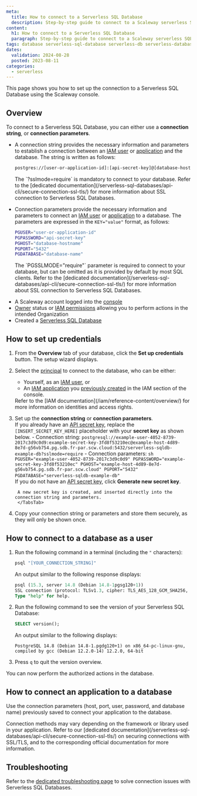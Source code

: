 ```yaml
---
meta:
  title: How to connect to a Serverless SQL Database
  description: Step-by-step guide to connect to a Scaleway serverless SQL database.
content:
  h1: How to connect to a Serverless SQL Database
  paragraph: Step-by-step guide to connect to a Scaleway serverless SQL database.
tags: database serverless-sql-database serverless-db serverless-database postgresql 
dates:
  validation: 2024-08-28
  posted: 2023-08-11
categories:
  - serverless
---
```


This page shows you how to set up the connection to a Serverless SQL Database using the Scaleway console.

## Overview

To connect to a Serverless SQL Database, you can either use a **connection string**, or **connection parameters**.

  - A connection string provides the necessary information and parameters to establish a connection between an [IAM user](/iam/concepts/#user) or [application](/iam/concepts/#application) and the database. The string is written as follows:
      ```sh
      postgres://[user-or-application-id]:[api-secret-key]@[database-hostname]:5432/[database-name]?sslmode=require
      ```
      <Message type="note">
      The `?sslmode=require` is mandatory to connect to your database. Refer to the [dedicated documentation](/serverless-sql-databases/api-cli/secure-connection-ssl-tls/) for more information about SSL connection to Serverless SQL Databases.
      </Message>

  - Connection parameters provide the necessary information and parameters to connect an [IAM user](/iam/concepts/#user) or [application](/iam/concepts/#application) to a database. The parameters are expressed in the `KEY="value"` format, as follows:

      ```sh
      PGUSER="user-or-application-id"
      PGPASSWORD="api-secret-key"
      PGHOST="database-hostname"
      PGPORT="5432"
      PGDATABASE="database-name"
      ```

      <Message type="note">
      The `PGSSLMODE="require"` parameter is required to connect to your database, but can be omitted as it is provided by default by most SQL clients. Refer to the [dedicated documentation](/serverless-sql-databases/api-cli/secure-connection-ssl-tls/) for more information about SSL connection to Serverless SQL Databases.
      </Message>

<Macro id="requirements" />

- A Scaleway account logged into the [console](https://console.scaleway.com)
- [Owner](/iam/concepts/#owner) status or [IAM permissions](/iam/concepts/#permission) allowing you to perform actions in the intended Organization
- Created a [Serverless SQL Database](/serverless-sql-databases/how-to/create-a-database/)

## How to set up credentials

1. From the **Overview** tab of your database, click the **Set up credentials** button. The setup wizard displays.

2. Select the [principal](/iam/concepts/#principal) to connect to the database, who can be either:
    - Yourself, as an [IAM user](/iam/concepts/#user), or
    - An [IAM application](/iam/concepts/#application) you [previously created](/iam/how-to/create-application/) in the IAM section of the console.
    <Message type="note">
        Refer to the [IAM documentation](/iam/reference-content/overview/) for more information on identities and access rights.
    </Message>
3. Set up the **connection string** or **connection parameters**.
    <Tabs id="sdb-connect">
        <TabsTab label="With a secret key">
        <br/>
        If you already have an [API secret key](/iam/concepts/#api-key), replace the `[INSERT_SECRET_KEY_HERE]` placeholder with your **secret key** as shown below.
        - Connection string:
            ```
            postgresql://example-user-4052-8739-2017c3d9c0d9:example-secret-key-3fd8f53210ec@example-host-4d89-8e7d-g56vb754.pg.sdb.fr-par.scw.cloud:5432/serverless-sqldb-example-db?sslmode=require
            ```
        - Connection parameters:
            ```sh
            PGUSER="example-user-4052-8739-2017c3d9c0d9"
            PGPASSWORD="example-secret-key-3fd8f53210ec"
            PGHOST="example-host-4d89-8e7d-g56vb754.pg.sdb.fr-par.scw.cloud"
            PGPORT="5432"
            PGDATABASE="serverless-sqldb-example-db"
            ```
        </TabsTab>
        <TabsTab label="Without a secret key">
        <br/>
        If you do not have an [API secret key](/iam/concepts/#api-key), click **Generate new secret key**.
        
        A new secret key is created, and inserted directly into the connection string and parameters.
        </TabsTab>
    </Tabs>
4. Copy your connection string or parameters and store them securely, as they will only be shown once.

## How to connect to a database as a user

1. Run the following command in a terminal (including the `"` characters):

    ```sh
    psql "[YOUR_CONNECTION_STRING]"
    ```

    An output similar to the following response displays:

    ```sql
    psql (15.3, server 14.8 (Debian 14.8-1pgsg120+1))
    SSL connection (protocol: TLSv1.3, cipher: TLS_AES_128_GCM_SHA256, compression: off)
    Type "help" for help.
    ```

2. Run the following command to see the version of your Serverless SQL Database:

    ```sql
    SELECT version();
    ```

    An output similar to the following displays:

    ```
    PostgreSQL 14.8 (Debian 14.8-1.pgdg120+1) on x86_64-pc-linux-gnu,
    compiled by gcc (Debian 12.2.0-14) 12.2.0, 64-bit
    ```

3. Press `q` to quit the version overview.

You can now perform the authorized actions in the database.

## How to connect an application to a database

Use the connection parameters (host, port, user, password, and database name) previously saved to connect your application to the database.

<Message type="note">
  Connection methods may vary depending on the framework or library used in your application. Refer to our [dedicated documentation](/serverless-sql-databases/api-cli/secure-connection-ssl-tls/) on securing connections with SSL/TLS, and to the corresponding official documentation for more information.
</Message>

## Troubleshooting

Refer to the [dedicated troubleshooting page](/serverless-sql-databases/troubleshooting/connection-errors/) to solve connection issues with Serverless SQL Databases.
